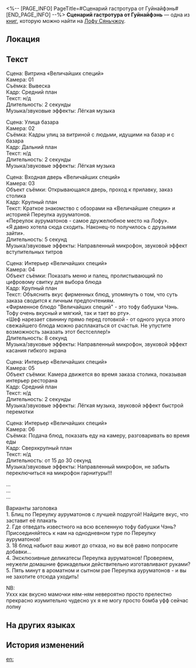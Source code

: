 <%-- [PAGE_INFO]
PageTitle=#Сценарий гастротура от Гуйнайфэнь#
[END_PAGE_INFO] --%>
{{Дополнить}}
{{Книга Инфобокс
|id           = 242
|Название     = 
|Изображение  = Иконка рукописи с Лофу Сяньчжоу.png
|Мир          = Лофу Сяньчжоу
|Томов        = 1
|Автор        = <!--нужно добавить-->
|Описание     = Сценарий гастротура, написанный Гуйнайфэнь,&nbsp;интернет-знаменитостью Сяньчжоу. Выполнен с завидным усердием.
|Том1         = {{tx}}
|Источник1    = {{tx|Отсутствует источник}}
|Персонажи    = 
|Фракции      = 
}}
'''Сценарий гастротура от Гуйнайфэнь''' — одна из [[Книги|книг]], которую можно найти на [[Лофу Сяньчжоу]].

==Локация==
{{Отметка карты|<!--название карты-->|<!--id отметки-->}}

==Текст==
Сцена: Витрина «Величайших специй»<br />
Камера: 01<br />
Съёмка: Вывеска<br />
Кадр: Средний план<br />
Текст: н/д<br />
Длительность: 2 секунды<br />
Музыка/звуковые эффекты: Лёгкая музыка

Сцена: Улица базара<br />
Камера: 02<br />
Съёмка: Кадры улиц за витриной с людьми, идущими на базар и с базара<br />
Кадр: Дальний план<br />
Текст: н/д<br />
Длительность: 2 секунды<br />
Музыка/звуковые эффекты: Лёгкая музыка

Сцена: Входная дверь «Величайших специй»<br />
Камера: 03<br />
Объект съёмки: Открывающаяся дверь, проход к прилавку, заказ столика<br />
Кадр: Крупный план<br />
Текст: Краткое знакомство с обзорами на «Величайшие специи» и историей Переулка ауруматонов.<br />
«Переулок ауруматонов - самое дружелюбное место на Лофу».<br />
«Я давно хотела сюда сходить. Наконец-то получилось с друзьями зайти».<br />
Длительность: 5 секунд<br />
Музыка/звуковые эффекты: Направленный микрофон, звуковой эффект вступительных титров

Сцена: Интерьер «Величайших специй»<br />
Камера: 04<br />
Объект съёмки: Показать меню и палец, пролистывающий по цифровому свитку для выбора блюда<br />
Кадр: Крупный план<br />
Текст: Объяснить вкус фирменных блюд, упомянуть о том, что суть заказа сводится к личным предпочтениям.<br />
«Фирменное блюдо "Величайших специй" - это тофу бабушки Чэнь. Тофу очень вкусный и мягкий, так и тает во рту».<br />
«Шеф нарезает свинину прямо перед готовкой - от одного укуса этого свежайшего блюда можно расплакаться от счастья. Не упустите возможность заказать этот бестселлер!»<br />
Длительность: 8 секунд<br />
Музыка/звуковые эффекты: Направленный микрофон, звуковой эффект касания гибкого экрана

Сцена: Интерьер «Величайших специй»<br />
Камера: 05<br />
Объект съёмки: Камера движется во время заказа столика, показывая интерьер ресторана<br />
Кадр: Средний план<br />
Текст: н/д<br />
Длительность: 2 секунды<br />
Музыка/звуковые эффекты: Лёгкая музыка, звуковой эффект быстрой перемотки

Сцена: Интерьер «Величайших специй»<br />
Камера: 06<br />
Съёмка: Подача блюд, показать еду на камеру, разговаривать во время еды<br />
Кадр: Сверхкрупный план<br />
Текст: н/д<br />
Длительность: от 15 до 30 секунд<br />
Музыка/звуковые эффекты: Направленный микрофон, не забыть переключиться на микрофон гарнитуры!!!

...<br />
...<br />
...

Варианты заголовка<br />
1. Блиц по Переулку ауруматонов с лучшей подругой! Найдите вкус, что заставит её плакать<br />
2. Где отведать известного на всю вселенную тофу бабушки Чэнь? Присоединяйтесь к нам на однодневном туре по Переулку ауруматонов!<br />
3. 18 блюд набьют ваш живот до отказа, но вы всё равно попросите добавки...<br />
4. Эксклюзивные деликатесы Переулка ауруматонов! Проверяем, неужели домашние фрикадельки действительно изготавливают руками?<br />
5. Пять минут в ароматном и сытном рае Переулка ауруматонов - и вы не захотите отсюда уходить!

NB:<br />
Уххх как вкусно мамочки ням-ням невероятно просто прелестно прекрасно изумительно чудесно ух я не могу просто бомба уфф сейчас лопну

==На других языках==
{{На других языках
|en   = Guinaifen's script for videos regarding visiting restaurants
|zhs  = 桂乃芬的美食探店台本
|zht  = 桂乃芬的美食店家測評腳本
|ja   = 桂乃芬の美食探索台本
|ko   = 계네빈의 미식 탐방 시나리오
|es   = Guion para los videos de exploración gastronómica creado por Guinaifen
|fr   = Script de Guinaifen pour les vidéos de visites de restaurants
|ru   = Сценарий гастротура от Гуйнайфэнь
|th   = สคริปต์รีวิวร้านอร่อยของ Guinaifen
|vi   = Kịch Bản Khảo Sát Tiệm Ẩm Thực Của Guinaifen
|de   = Guinaifens Drehbuch für Videos über Restaurantbesuche
|id   = Naskah Kunjungan Kuliner Guinaifen
|pt   = Roteiro de Guinaifen dos Vídeos de Visitas a Restaurantes
}}

==История изменений==
{{История изменений|3.5}}

[[en:]]